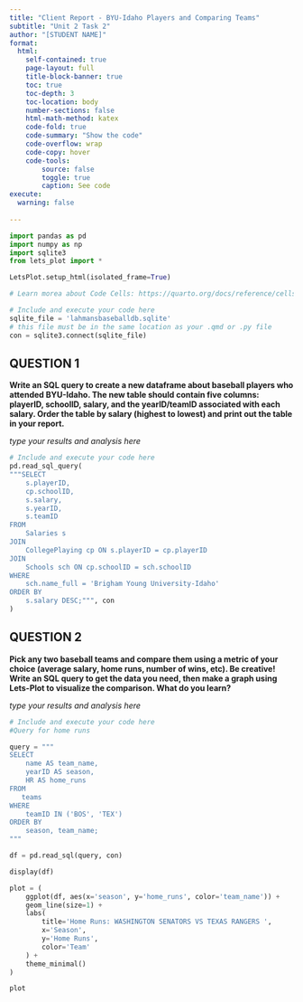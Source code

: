 ```yaml
---
title: "Client Report - BYU-Idaho Players and Comparing Teams"
subtitle: "Unit 2 Task 2"
author: "[STUDENT NAME]"
format:
  html:
    self-contained: true
    page-layout: full
    title-block-banner: true
    toc: true
    toc-depth: 3
    toc-location: body
    number-sections: false
    html-math-method: katex
    code-fold: true
    code-summary: "Show the code"
    code-overflow: wrap
    code-copy: hover
    code-tools:
        source: false
        toggle: true
        caption: See code
execute: 
  warning: false
    
---
```


```python
import pandas as pd 
import numpy as np
import sqlite3
from lets_plot import *

LetsPlot.setup_html(isolated_frame=True)
```


```python
# Learn morea about Code Cells: https://quarto.org/docs/reference/cells/cells-jupyter.html

# Include and execute your code here
sqlite_file = 'lahmansbaseballdb.sqlite'
# this file must be in the same location as your .qmd or .py file
con = sqlite3.connect(sqlite_file)
```

## QUESTION 1

__Write an SQL query to create a new dataframe about baseball players who attended BYU-Idaho. The new table should contain five columns: playerID, schoolID, salary, and the yearID/teamID associated with each salary. Order the table by salary (highest to lowest) and print out the table in your report.__

_type your results and analysis here_

```python
# Include and execute your code here
pd.read_sql_query(
"""SELECT
    s.playerID,
    cp.schoolID,
    s.salary,
    s.yearID,
    s.teamID
FROM
    Salaries s
JOIN
    CollegePlaying cp ON s.playerID = cp.playerID
JOIN
    Schools sch ON cp.schoolID = sch.schoolID
WHERE
    sch.name_full = 'Brigham Young University-Idaho'
ORDER BY
    s.salary DESC;""", con
) 

```


## QUESTION 2

__Pick any two baseball teams and compare them using a metric of your choice (average salary, home runs, number of wins, etc). Be creative! Write an SQL query to get the data you need, then make a graph using Lets-Plot to visualize the comparison. What do you learn?__ 

_type your results and analysis here_

```python
# Include and execute your code here
#Query for home runs

query = """
SELECT 
    name AS team_name,
    yearID AS season,
    HR AS home_runs
FROM 
   teams
WHERE 
    teamID IN ('BOS', 'TEX')
ORDER BY 
    season, team_name;
"""

df = pd.read_sql(query, con) 

display(df)

plot = (
    ggplot(df, aes(x='season', y='home_runs', color='team_name')) +
    geom_line(size=1) +
    labs(
        title='Home Runs: WASHINGTON SENATORS VS TEXAS RANGERS ',
        x='Season',
        y='Home Runs',
        color='Team'
    ) +
    theme_minimal()
)

plot
```


